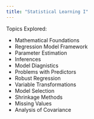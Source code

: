 ```yaml
---
title: "Statistical Learning I"
---
```


Topics Explored:

- Mathematical Foundations
- Regression Model Framework
- Parameter Estimation
- Inferences
- Model Diagnistics
- Problems with Predictors
- Robust Regression
- Variable Transformations
- Model Selection
- Shrinkage Methods
- Missing Values
- Analysis of Covariance

